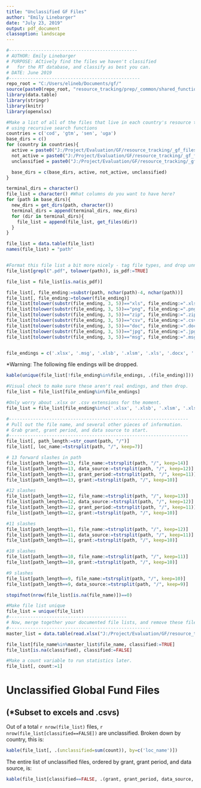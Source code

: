 ```yaml
---
title: "Unclassified GF Files"
author: "Emily Linebarger"
date: "July 23, 2019"
output: pdf_document
classoption: landscape
---
```


```r
#------------------------------------------------
# AUTHOR: Emily Linebarger
# PURPOSE: ACtively find the files we haven't classified 
#   for the RT database, and classify as best you can. 
# DATE: June 2019 
#-------------------------------------------------
repo_root = "C:/Users/elineb/Documents/gf/"
source(paste0(repo_root, "resource_tracking/prep/_common/shared_functions.r"))
library(data.table)
library(stringr)
library(knitr)
library(openxlsx)

#Make a list of all of the files that live in each country's resource tracking universe, 
# using recursive search functions 
countries = c('cod', 'gtm', 'sen', 'uga')
base_dirs = c()
for (country in countries){
  active = paste0("J:/Project/Evaluation/GF/resource_tracking/_gf_files_gos/", country, "/raw_data/active")
  not_active = paste0("J:/Project/Evaluation/GF/resource_tracking/_gf_files_gos/", country, "/raw_data/not_active")
  unclassified = paste0("J:/Project/Evaluation/GF/resource_tracking/_gf_files_gos/", country, "/raw_data/unclassified_files_to_review")

  base_dirs = c(base_dirs, active, not_active, unclassified)
} 

terminal_dirs = character()
file_list = character() #What columns do you want to have here?
for (path in base_dirs){
  new_dirs = get_dirs(path, character())
  terminal_dirs = append(terminal_dirs, new_dirs)
  for (dir in terminal_dirs){
    file_list = append(file_list, get_files(dir))
  }
}

file_list = data.table(file_list)
names(file_list) = "path"


#Format this file list a bit more nicely - tag file types, and drop unnecessary ones. 
file_list[grepl(".pdf", tolower(path)), is_pdf:=TRUE]

file_list = file_list[is.na(is_pdf)]

file_list[, file_ending:=substr(path, nchar(path)-4, nchar(path))]
file_list[, file_ending:=tolower(file_ending)]
file_list[tolower(substr(file_ending, 3, 5))=="xls", file_ending:=".xls"]
file_list[tolower(substr(file_ending, 3, 5))=="png", file_ending:=".png"]
file_list[tolower(substr(file_ending, 3, 5))=="zip", file_ending:=".zip"]
file_list[tolower(substr(file_ending, 3, 5))=="csv", file_ending:=".csv"]
file_list[tolower(substr(file_ending, 3, 5))=="doc", file_ending:=".doc"]
file_list[tolower(substr(file_ending, 3, 5))=="jpg", file_ending:=".jpg"]
file_list[tolower(substr(file_ending, 3, 5))=="msg", file_ending:=".msg"]


file_endings = c('.xlsx', '.msg', '.xlsb', '.xlsm', '.xls', '.docx', '.jpg', '.doc', '.csv', '.zip', '.png')
```

*Warning: The following file endings will be dropped. 
```r
kable(unique(file_list[!file_ending%in%file_endings, .(file_ending)]))

#Visual check to make sure these aren't real endings, and then drop. 
file_list = file_list[file_ending%in%file_endings]

#Only worry about .xlsx or .csv extensions for the moment. 
file_list = file_list[file_ending%in%c('.xlsx', '.xlsb', '.xlsm', '.xls', '.csv')]

#-------------------------------------------------------------------
# Pull out the file name, and several other pieces of information. 
# Grab grant, grant period, and data source to start. 
#-------------------------------------------------------------------
file_list[, path_length:=str_count(path, "/")]
file_list[, loc_name:=tstrsplit(path, "/", keep=7)]

# 13 forward slashes in path 
file_list[path_length==13, file_name:=tstrsplit(path, "/", keep=14)]
file_list[path_length==13, data_source:=tstrsplit(path, "/", keep=12)]
file_list[path_length==13, grant_period:=tstrsplit(path, "/", keep=11)]
file_list[path_length==13, grant:=tstrsplit(path, "/", keep=10)]

#12 slashes 
file_list[path_length==12, file_name:=tstrsplit(path, "/", keep=13)]
file_list[path_length==12, data_source:=tstrsplit(path, "/", keep=12)]
file_list[path_length==12, grant_period:=tstrsplit(path, "/", keep=11)]
file_list[path_length==12, grant:=tstrsplit(path, "/", keep=10)]

#11 slashes 
file_list[path_length==11, file_name:=tstrsplit(path, "/", keep=12)]
file_list[path_length==11, data_source:=tstrsplit(path, "/", keep=11)]
file_list[path_length==11, grant:=tstrsplit(path, "/", keep=10)]

#10 slashes 
file_list[path_length==10, file_name:=tstrsplit(path, "/", keep=11)]
file_list[path_length==10, grant:=tstrsplit(path, "/", keep=10)]

#9 slashes 
file_list[path_length==9, file_name:=tstrsplit(path, "/", keep=10)]
file_list[path_length==9, data_source:=tstrsplit(path, "/", keep=9)]

stopifnot(nrow(file_list[is.na(file_name)])==0)

#Make file list unique
file_list = unique(file_list)
#--------------------------------------------
# Now, merge together your documented file lists, and remove these files 
#-----------------------------------------------------
master_list = data.table(read.xlsx("J:/Project/Evaluation/GF/resource_tracking/_gf_files_gos/master_file_list.xlsx"))

file_list[file_name%in%master_list$file_name, classified:=TRUE]
file_list[is.na(classified), classified:=FALSE]

#Make a count variable to run statistics later. 
file_list[, count:=1]
```

# Unclassified Global Fund Files 
## (*Subset to excels and .csvs)

Out of a total `r nrow(file_list)` files, `r nrow(file_list[classified==FALSE])` are unclassified. 
Broken down by country, this is: 
```r
kable(file_list[, .(unclassified=sum(count)), by=c('loc_name')])
```

The entire list of unclassified files, ordered by grant, grant period, and data source, is: 
```r
kable(file_list[classified==FALSE, .(grant, grant_period, data_source, file_name)][order(grant, grant_period, data_source)])
```